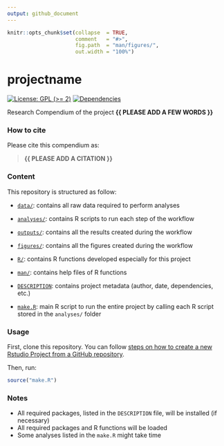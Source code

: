 ```yaml
---
output: github_document
---
```


<!-- README.md is generated from README.Rmd. Please edit that file -->


```r
knitr::opts_chunk$set(collapse  = TRUE,
                      comment   = "#>",
                      fig.path  = "man/figures/",
                      out.width = "100%")
```



# projectname


<!-- badges: start -->
[![License: GPL (>= 2)](https://img.shields.io/badge/License-GPL%20%28%3E%3D%202%29-blue.svg)](https://choosealicense.com/licenses/gpl-2.0/)
[![Dependencies](https://img.shields.io/badge/dependencies-2/95-green?style=flat)](#)
<!-- badges: end -->


Research Compendium of the project **{{ PLEASE ADD A FEW WORDS }}**



### How to cite

Please cite this compendium as: 

> **{{ PLEASE ADD A CITATION }}**



### Content

This repository is structured as follow:

- [`data/`](https://github.com/avallecam/projectname/tree/master/data):
contains all raw data required to perform analyses

- [`analyses/`](https://github.com/avallecam/projectname/tree/main/analyses/):
contains R scripts to run each step of the workflow

- [`outputs/`](https://github.com/avallecam/projectname/tree/main/outputs):
contains all the results created during the workflow

- [`figures/`](https://github.com/avallecam/projectname/tree/main/figures):
contains all the figures created during the workflow

- [`R/`](https://github.com/avallecam/projectname/tree/main/R):
contains R functions developed especially for this project

- [`man/`](https://github.com/avallecam/projectname/tree/main/man):
contains help files of R functions

- [`DESCRIPTION`](https://github.com/avallecam/projectname/tree/main/DESCRIPTION):
contains project metadata (author, date, dependencies, etc.)

- [`make.R`](https://github.com/avallecam/projectname/tree/main/make.R):
main R script to run the entire project by calling each R script stored in the `analyses/` folder



### Usage

First, clone this repository. You can follow [steps on how to create a new Rstudio Project from a GitHub repository](https://happygitwithr.com/new-github-first.html#usethiscreate_from_github). 

Then, run:

```r
source("make.R")
```



### Notes

- All required packages, listed in the `DESCRIPTION` file, will be installed (if necessary)
- All required packages and R functions will be loaded
- Some analyses listed in the `make.R` might take time
